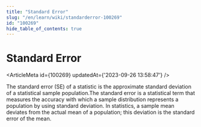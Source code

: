 ```yaml
---
title: "Standard Error"
slug: "/en/learn/wiki/standarderror-100269"
id: "100269"
hide_table_of_contents: true
---
```



# Standard Error

<ArticleMeta id={100269} updatedAt={'2023-09-26 13:58:47'} />
<div className='border-solid border-b border-t-0 my-4 border-[var(--ifm-color-gray-300)]' />

The standard error (SE) of a statistic is the approximate standard deviation of a statistical sample population.The standard error is a statistical term that measures the accuracy with which a sample distribution represents a population by using standard deviation. In statistics, a sample mean deviates from the actual mean of a population; this deviation is the standard error of the mean.
